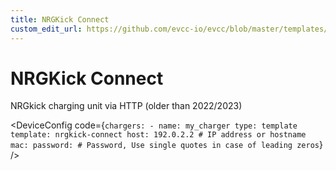 ```yaml
---
title: NRGKick Connect
custom_edit_url: https://github.com/evcc-io/evcc/blob/master/templates/definition/charger/nrgkick-connect.yaml
---
```



# NRGKick Connect

<DeviceFeatures features="" />

NRGkick charging unit via HTTP (older than 2022/2023)


<DeviceConfig code={`chargers:
    - name: my_charger
      type: template
      template: nrgkick-connect
      host: 192.0.2.2 # IP address or hostname
      mac:
      password: # Password, Use single quotes in case of leading zeros`}  />

